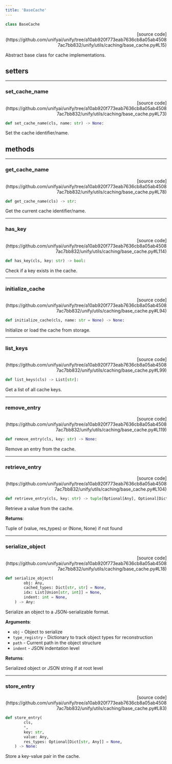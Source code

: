 ```yaml
---
title: 'BaseCache'
---
```


```python
class BaseCache
```

<p align="right">[source code](https://github.com/unifyai/unify/tree/a10ab920f773eab7636cb8a05ab45087ac7bb832/unify/utils/caching/base_cache.py#L15)</p>

Abstract base class for cache implementations.

## setters

---

### set\_cache\_name

<p align="right">[source code](https://github.com/unifyai/unify/tree/a10ab920f773eab7636cb8a05ab45087ac7bb832/unify/utils/caching/base_cache.py#L73)</p>

```python
def set_cache_name(cls, name: str) -> None:
```

Set the cache identifier/name.

## methods

---

### get\_cache\_name

<p align="right">[source code](https://github.com/unifyai/unify/tree/a10ab920f773eab7636cb8a05ab45087ac7bb832/unify/utils/caching/base_cache.py#L78)</p>

```python
def get_cache_name(cls) -> str:
```

Get the current cache identifier/name.

---

### has\_key

<p align="right">[source code](https://github.com/unifyai/unify/tree/a10ab920f773eab7636cb8a05ab45087ac7bb832/unify/utils/caching/base_cache.py#L114)</p>

```python
def has_key(cls, key: str) -> bool:
```

Check if a key exists in the cache.

---

### initialize\_cache

<p align="right">[source code](https://github.com/unifyai/unify/tree/a10ab920f773eab7636cb8a05ab45087ac7bb832/unify/utils/caching/base_cache.py#L94)</p>

```python
def initialize_cache(cls, name: str = None) -> None:
```

Initialize or load the cache from storage.

---

### list\_keys

<p align="right">[source code](https://github.com/unifyai/unify/tree/a10ab920f773eab7636cb8a05ab45087ac7bb832/unify/utils/caching/base_cache.py#L99)</p>

```python
def list_keys(cls) -> List[str]:
```

Get a list of all cache keys.

---

### remove\_entry

<p align="right">[source code](https://github.com/unifyai/unify/tree/a10ab920f773eab7636cb8a05ab45087ac7bb832/unify/utils/caching/base_cache.py#L119)</p>

```python
def remove_entry(cls, key: str) -> None:
```

Remove an entry from the cache.

---

### retrieve\_entry

<p align="right">[source code](https://github.com/unifyai/unify/tree/a10ab920f773eab7636cb8a05ab45087ac7bb832/unify/utils/caching/base_cache.py#L104)</p>

```python
def retrieve_entry(cls, key: str) -> tuple[Optional[Any], Optional[Dict[str, Any]]]:
```

Retrieve a value from the cache.

**Returns**:

Tuple of (value, res_types) or (None, None) if not found

---

### serialize\_object

<p align="right">[source code](https://github.com/unifyai/unify/tree/a10ab920f773eab7636cb8a05ab45087ac7bb832/unify/utils/caching/base_cache.py#L18)</p>

```python
def serialize_object(
        obj: Any,
        cached_types: Dict[str, str] = None,
        idx: List[Union[str, int]] = None,
        indent: int = None,
    ) -> Any:
```

Serialize an object to a JSON-serializable format.

**Arguments**:

- `obj` - Object to serialize
- `type_registry` - Dictionary to track object types for reconstruction
- `path` - Current path in the object structure
- `indent` - JSON indentation level



**Returns**:

Serialized object or JSON string if at root level

---

### store\_entry

<p align="right">[source code](https://github.com/unifyai/unify/tree/a10ab920f773eab7636cb8a05ab45087ac7bb832/unify/utils/caching/base_cache.py#L83)</p>

```python
def store_entry(
        cls,
        *,
        key: str,
        value: Any,
        res_types: Optional[Dict[str, Any]] = None,
    ) -> None:
```

Store a key-value pair in the cache.